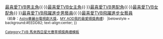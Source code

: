 {{Navbox with columns
| name      = TVB 馬來西亞星光薈萃頒獎典禮最喜愛TVB男配角
| title     = {{{1|}}} [[TVB 馬來西亞星光薈萃頒獎典禮]][[TVB 馬來西亞星光薈萃頒獎典禮最喜愛TVB男配角|最喜愛TVB男配角]]
|titlestyle = background: #EEDD82
|colwidth = 300px
|col1 = 2010 [[敖嘉年]]<br />2016 [[楊明|楊　明]]
|col2 = 2011 [[黃浩然 (演員)|黃浩然]]<br />2017 [[陳山聰]]
|col3 = 2012 [[羅子溢|羅仲謙]]<br /> 
|col4 = 2013 [[羅子溢|羅仲謙]]<br />  
|col5 = 2014 [[許紹雄]]<br />  
|col6 = 2015 [[袁偉豪]]<br /> 
|below  = [[TVB 馬來西亞星光薈萃頒獎典禮最喜愛TVB電視劇集|最喜愛TVB電視劇集]]{{·}}[[TVB 馬來西亞星光薈萃頒獎典禮最喜愛TVB男主角|最喜愛TVB男主角]]{{·}}[[TVB 馬來西亞星光薈萃頒獎典禮最喜愛TVB女主角|最喜愛TVB女主角]]{{·}}[[TVB 馬來西亞星光薈萃頒獎典禮最喜愛TVB男配角|最喜愛TVB男配角]]{{·}}[[TVB 馬來西亞星光薈萃頒獎典禮最喜愛TVB女配角|最喜愛TVB女配角]]{{·}}[[TVB 馬來西亞星光薈萃頒獎典禮最喜愛TVB飛躍進步男藝員|最喜愛TVB飛躍進步男藝員]]{{·}}[[TVB 馬來西亞星光薈萃頒獎典禮最喜愛TVB飛躍進步女藝員|最喜愛TVB飛躍進步女藝員]]<br><small>（前身：[[Astro華麗台電視劇大獎]]，[[MY AOD我的最愛頒獎典禮]]）
|belowstyle = background:#EEDD82; text-align:center; 
}}
<noinclude>
{{collapsible option}}
[[Category:TVB 馬來西亞星光薈萃頒獎典禮模板]]
</noinclude>